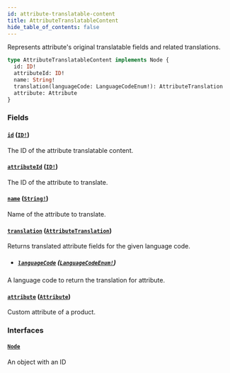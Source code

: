 ```yaml
---
id: attribute-translatable-content
title: AttributeTranslatableContent
hide_table_of_contents: false
---
```


Represents attribute's original translatable fields and related translations.

```graphql
type AttributeTranslatableContent implements Node {
  id: ID!
  attributeId: ID!
  name: String!
  translation(languageCode: LanguageCodeEnum!): AttributeTranslation
  attribute: Attribute
}
```

### Fields

#### [`id`](#) ([`ID!`](../../../developer/api-reference/scalars/id))

The ID of the attribute translatable content.

#### [`attributeId`](#) ([`ID!`](../../../developer/api-reference/scalars/id))

The ID of the attribute to translate.

#### [`name`](#) ([`String!`](../../../developer/api-reference/scalars/string))

Name of the attribute to translate.

#### [`translation`](#) ([`AttributeTranslation`](../../../developer/api-reference/objects/attribute-translation))

Returns translated attribute fields for the given language code.

- ##### [`languageCode`](#) ([`LanguageCodeEnum!`](../../../developer/api-reference/enums/language-code-enum))

A language code to return the translation for attribute.

#### [`attribute`](#) ([`Attribute`](../../../developer/api-reference/objects/attribute))

Custom attribute of a product.

### Interfaces

#### [`Node`](../../../developer/api-reference/interfaces/node)

An object with an ID
